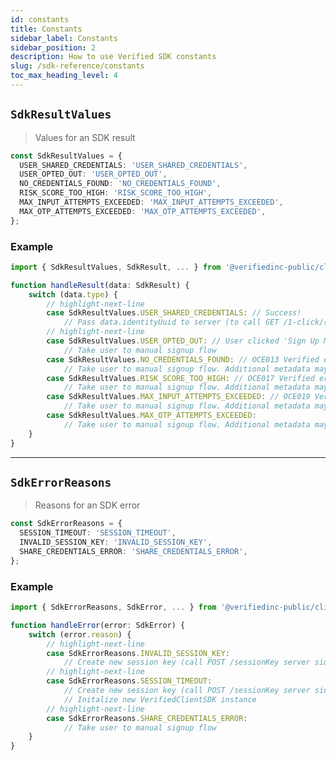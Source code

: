 ```yaml
---
id: constants
title: Constants
sidebar_label: Constants
sidebar_position: 2
description: How to use Verified SDK constants
slug: /sdk-reference/constants
toc_max_heading_level: 4
---
```


## `SdkResultValues`

> Values for an SDK result

```typescript title="SdkResultValues Definition"
const SdkResultValues = {
  USER_SHARED_CREDENTIALS: 'USER_SHARED_CREDENTIALS',
  USER_OPTED_OUT: 'USER_OPTED_OUT',
  NO_CREDENTIALS_FOUND: 'NO_CREDENTIALS_FOUND',
  RISK_SCORE_TOO_HIGH: 'RISK_SCORE_TOO_HIGH',
  MAX_INPUT_ATTEMPTS_EXCEEDED: 'MAX_INPUT_ATTEMPTS_EXCEEDED',
  MAX_OTP_ATTEMPTS_EXCEEDED: 'MAX_OTP_ATTEMPTS_EXCEEDED',
};
```

### Example

```typescript title="Example Usage of SdkResultValues"
import { SdkResultValues, SdkResult, ... } from '@verifiedinc-public/client-sdk';

function handleResult(data: SdkResult) {
    switch (data.type) {
        // highlight-next-line
        case SdkResultValues.USER_SHARED_CREDENTIALS: // Success!
            // Pass data.identityUuid to server (to call GET /1-click/{identityUuid})
        // highlight-next-line
        case SdkResultValues.USER_OPTED_OUT: // User clicked 'Sign Up Manually Instead'
            // Take user to manual signup flow
        case SdkResultValues.NO_CREDENTIALS_FOUND: // OCE013 Verified error code
            // Take user to manual signup flow. Additional metadata may be available.
        case SdkResultValues.RISK_SCORE_TOO_HIGH: // OCE017 Verified error code
            // Take user to manual signup flow. Additional metadata may be available.
        case SdkResultValues.MAX_INPUT_ATTEMPTS_EXCEEDED: // OCE019 Verified error code
            // Take user to manual signup flow. Additional metadata may be available.
        case SdkResultValues.MAX_OTP_ATTEMPTS_EXCEEDED:
            // Take user to manual signup flow. Additional metadata may be available.
    }
}
```

---

## `SdkErrorReasons`

> Reasons for an SDK error

```typescript title="SdkErrorReasons Definition"
const SdkErrorReasons = {
  SESSION_TIMEOUT: 'SESSION_TIMEOUT',
  INVALID_SESSION_KEY: 'INVALID_SESSION_KEY',
  SHARE_CREDENTIALS_ERROR: 'SHARE_CREDENTIALS_ERROR',
};
```

### Example

```typescript title="Example Usage of SdkErrorReasons"
import { SdkErrorReasons, SdkError, ... } from '@verifiedinc-public/client-sdk';

function handleError(error: SdkError) {
    switch (error.reason) {
        // highlight-next-line
        case SdkErrorReasons.INVALID_SESSION_KEY:
            // Create new session key (call POST /sessionKey server side)
        // highlight-next-line
        case SdkErrorReasons.SESSION_TIMEOUT:
            // Create new session key (call POST /sessionKey server side)
            // Initalize new VerifiedClientSDK instance
        // highlight-next-line
        case SdkErrorReasons.SHARE_CREDENTIALS_ERROR:
            // Take user to manual signup flow
    }
}
```
